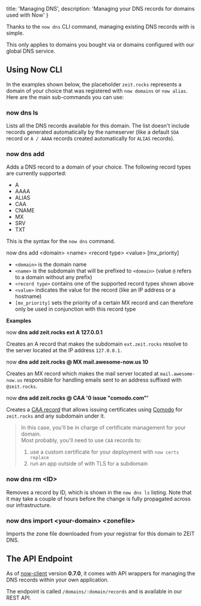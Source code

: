 
  title: 'Managing DNS',
  description: 'Managing your DNS records for domains used with Now'
}

Thanks to the `now dns` CLI command, managing existing DNS records with <Now color="#000" /> is simple.

<Note>
  This only applies to domains you bought via <Now color="#000" /> or domains
  configured with our <GenericLink href="/dns">global DNS service</GenericLink>.
</Note>

## Using Now CLI

In the examples shown below, the placeholder `zeit.rocks` represents a domain of your choice that was registered with `now domains` or `now alias`. Here are the main sub-commands you can use:

### now dns ls

Lists all the DNS records available for this domain. The list doesn't include records generated automatically by the nameserver (like a default `SOA` record or `A / AAAA` records created automatically for `ALIAS` records).

### now dns add

Adds a DNS record to a domain of your choice. The following record types are currently supported:

- A
- AAAA
- ALIAS
- CAA
- CNAME
- MX
- SRV
- TXT

This is the syntax for the `now dns` command.

<TerminalInput>
  now dns add &lt;domain&gt; &lt;name&gt; &lt;record type&gt; &lt;value&gt;
  [mx_priority]
</TerminalInput>

- `<domain>` is the domain name
- `<name>` is the subdomain that will be prefixed to `<domain>` (value `@` refers to a domain without any prefix)
- `<record type>` contains one of the supported record types shown above
- `<value>` indicates the value for the record (like an IP address or a hostname)
- `[mx_priority]` sets the priority of a certain MX record and can therefore only be used in conjunction with this record type
  <br />

**Examples**

<TerminalInput>
  now <b>dns add zeit.rocks ext A 127.0.0.1</b>
</TerminalInput>

Creates an A record that makes the subdomain `ext.zeit.rocks` resolve to the server located at the IP address `127.0.0.1.`

<TerminalInput>
  now <b>dns add zeit.rocks @ MX mail.awesome-now.us 10</b>
</TerminalInput>

Creates an MX record which makes the mail server located at `mail.awesome-now.us` responsible for handling emails sent to an address suffixed with `@zeit.rocks`.

<TerminalInput>
  now <b>dns add zeit.rocks @ CAA '0 issue "comodo.com"'</b>
</TerminalInput>

Creates a [CAA record](https://letsencrypt.org/docs/caa/) that allows issuing certificates using [Comodo](https://ssl.comodo.com/) for `zeit.rocks` and any subdomain under it.

> In this case, you'll be in charge of certificate management for your domain.<br/>
> Most probably, you'll need to use `CAA` records to:
>
> 1. use a custom certificate for your <Now color="#000" /> deployment with <GenericLink href="/docs/features/certs#now-certs-replace">`now certs replace`</GenericLink>
> 2. run an app outside of <Now color="#000" /> with TLS for a subdomain

### now dns rm &lt;ID&gt;

Removes a record by ID, which is shown in the `now dns ls` listing. Note that it may take a couple of hours before the change is fully propagated across our infrastructure.

### now dns import &lt;your-domain&gt; &lt;zonefile&gt;

Imports the zone file downloaded from your registrar for this domain to ZEIT DNS.

## The API Endpoint

As of [now-client](https://github.com/zeit/now-client) version **0.7.0**, it comes with API wrappers for managing the DNS records within your own application.

The endpoint is called `/domains/:domain/records` and is available in our <GenericLink href="/docs/api#get-domain-records">REST API</GenericLink>.

